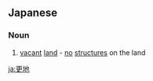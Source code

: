 ==Japanese==
{{ja-kanjitab|更|地}}

===Noun===
{{ja-noun|さらち}}

# [[vacant]] [[land]] - [[no]] [[structure|structures]] on the land

[[ja:更地]]